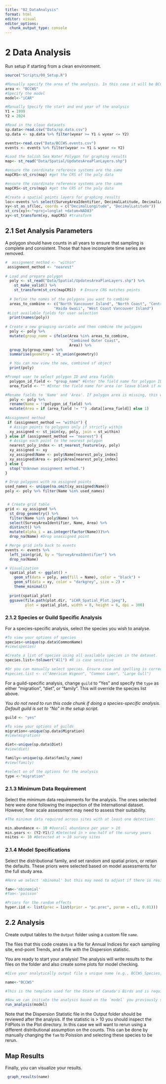 ```yaml
---
title: "02_DataAnalysis"
format: html
editor: visual
editor_options: 
  chunk_output_type: console
---
```


# 2 Data Analysis

Run setup if starting from a clean environment.

```r

source("Scripts/00_Setup.R")

#Manually specify the area of the analysis. In this case it will be BCCWS
area <- "BCCWS"
#Specify the model
model<-"iCAR"

#Manually Specify the start and end year of the analysis
Y1 = 1999
Y2 = 2024

#Read in the clean datasets
sp.data<-read.csv("Data/sp.data.csv")
sp.data <- sp.data %>% filter(wyear >= Y1 & wyear <= Y2)

events<-read.csv("Data/BCCWS.events.csv")
events <- events %>% filter(wyear >= Y1 & wyear <= Y2)

#Load the Salish Sea Water Polygon for graphing results 
map<- st_read("Data/Spatial/UpdatesAreaPlanLayers.shp")

#ensure the coordinate reference systems are the same
mapCRS<-st_crs(map) #get the CRS of the poly data

#ensure the coordinate reference systems are the same
mapCRS<-st_crs(map) #get the CRS of the poly data

#Create a spatial points layers for graphing results
loc<-events %>% select(SurveyAreaIdentifier, DecimalLatitude, DecimalLongitude) %>% distinct()
xy<-st_as_sf(loc, coords = c("DecimalLongitude", "DecimalLatitude"))
st_crs(xy)<-"+proj=longlat +datum=NAD83"
xy<-st_transform(xy, mapCRS) #transform 

```

## 2.1 Set Analysis Parameters

A polygon should have counts in all years to ensure that sampling is complete and consistent. Those that have incomplete time series are removed.

```r
#  assignment_method <- "within"  
 assignment_method <- "nearest"
  
# Load and prepare polygon
  poly <- st_read("Data/Spatial/UpdatesAreaPlanLayers.shp") %>% 
    st_make_valid() %>% 
    st_transform(st_crs(mapCRS))  # Ensure CRS matches points
  
  # Define the names of the polygons you want to combine
  areas_to_combine <- c("North Vancouver Island", "North Coast", "Central Coast", 
                      "Haida Gwaii", "West Coast Vancouver Island")
 #List available fields for user selection
  print(names(poly))
  
# Create a new grouping variable and then combine the polygons
  poly <- poly %>%
  mutate(group_name = ifelse(Area %in% areas_to_combine, 
                             "Combined Outer Coast", 
                             Area)) %>%
  group_by(group_name) %>%
  summarise(geometry = st_union(geometry))

  # You can now view the new, combined sf object
  print(poly)

#Prompt user to select polygon ID and area fields
  polygon_id_field <- "group_name" #Enter the field name for polygon ID (e.g., 'WatershedID')
  area_field <- "" #Enter the field name for area (or leave blank if none or you desire equal weights)

#Rename fields to 'Name' and 'Area'. If polygon area is missing, this will be created and assigned to 1. Analytically, this means the "Study Area" trend will be equally weighted across all polygons. 
  poly <- poly %>%
  rename(Name = !!polygon_id_field) %>%
  mutate(Area = if (area_field != "") .data[[area_field]] else 1)
  
#Assignment method   
 if (assignment_method == "within") {
  # Assign points to polygons only if strictly within
  xy_assigned <- st_join(xy, poly, join = st_within)
} else if (assignment_method == "nearest") {
  # Assign each point to the nearest polygon
  nearest_poly_index <- st_nearest_feature(xy, poly)
  xy_assigned <- xy
  xy_assigned$Name <- poly$Name[nearest_poly_index]
  xy_assigned$Area <- poly$Area[nearest_poly_index]
} else {
  stop("Unknown assignment method.")
}

# Drop polygons with no assigned points
used_names <- unique(na.omit(xy_assigned$Name))
poly <- poly %>% filter(Name %in% used_names)


 # Create grid table
grid <- xy_assigned %>%
  st_drop_geometry() %>%
  filter(Name %in% poly$Name) %>%
  select(SurveyAreaIdentifier, Name, Area) %>%
  distinct() %>%
  mutate(alpha_i = as.integer(factor(Name)))%>% 
  drop_na(Name) #Drop unassigned point

# Merge grid info back to events
events <- events %>%
  left_join(grid, by = "SurveyAreaIdentifier") %>%
  drop_na(Name)

# Visualization
  spatial_plot <- ggplot() +
    geom_sf(data = poly, aes(fill = Name), color = "black") +
    geom_sf(data = xy, color = "darkgrey", size = 2) +
    theme_minimal()
  
  print(spatial_plot)
  ggsave(file.path(plot.dir, "iCAR_Spatial_Plot.jpeg"), 
         plot = spatial_plot, width = 8, height = 6, dpi = 300)

```

### 2.1.2 Species or Guild Specific Analysis

For a species-specific analysis, select the species you wish to analyse.

```r

#To view your options of species
species<-unique(sp.data$CommonName)
#view(species)

#Create a list of species using all available species in the dataset.
species.list<-tolower("All") #R is case sensitive

#Or you can manually select species. Ensure case and spelling is correct. 
#species.list <- c("American Wigeon", "Common Loon", "Large Gull") 


```

For a guild-specific analysis, change `guild` to "Yes" and specify the `type` as either "migration", "diet", or "family". This will override the species list above.

*You do not need to run this code chunk if doing a species-specific analysis. Default guild is set to "No" in the setup script.*

```r

guild <- "yes"

#To view your options of guilds
migration<-unique(sp.data$Migration)
#view(migration)

diet<-unique(sp.data$Diet)
#view(diet)

family<-unique(sp.data$family_name)
#view(family)

#select on of the options for the analysis
type <-"migration"

```

### 2.1.3 Minimum Data Requirement

Select the minimum data requirements for the analysis. The ones selected here were done following the inspection of the International dataset. However, finer scale assessment may need to assess their suitability.

```r

#The minimum data required across sites with at least one detection:

min.abundance <- 10 #Overall abundance per year > 10
min.years <- (Y2-Y1)/2 #Detected in > one-half of the survey years
nsites <- 10 #Detected at > 10 survey sites

```

### 2.1.4 Model Specifications

Select the distributional family, and set random and spatial priors, or retain the defaults. These priors were selected based on model assessments for the full study area.

```r

#Here we select 'nbinomal' but this may need to adjust if there is residual overdispersion. 

fam<-'nbinomial'
#fam<-'poisson'

#Priors for the random effects
hyper.iid <- list(prec = list(prior = "pc.prec", param = c(1, 0.01)))

```

## 2.2 Analysis

Create output tables to the `Output` folder using a custom file `name`.

The files that this code creates is a file for Annual Indices for each sampling site, end-point Trends, and a file with the Dispersion statistic.

You are ready to start your analysis! The analysis will write results to the files on the folder and also create some plots for model checking.

```r

#Give your analytically output file a unique name (e.g., BCCWS_Species, SalishSea_Migration, Watershed_Species), 

name<-"BCCWS"

#This is the template used for the State of Canada's Birds and is required for upload into NatureCounts

#Now we can initiate the analysis based on the `model` you previously specified.   
run_analysis(model)

```

Note that the Dispersion Statistic file in the Output folder should be reviewed after the analysis. If the statistic is \> 10 you should inspect the FitPlots in the Plot directory. In this case we will want to rerun using a different distributional assumption on the counts. This can be done by manually changing the `fam` to Poission and selecting these species to be rerun.

## Map Results

Finally, you can visualize your results.

```r

 graph_results(name)

```
